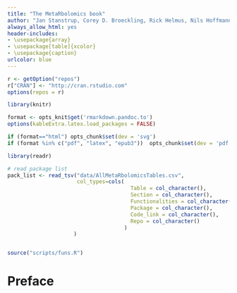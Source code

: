 ```yaml
---
title: "The MetaRbolomics book"
author: "Jan Stanstrup, Corey D. Broeckling, Rick Helmus, Nils Hoffmann, Ewy Mathé, Thomas Naake, Luca Nicolotti, Kristian Peters, Johannes Rainer, Reza M. Salek, Tobias Schulze, Emma L. Schymanski, Michael A. Stravs, Etienne A Thévenot, Hendrik Treutler, Ralf J. M. Weber, Egon Willighagen, Michael Witting, Steffen Neumann"
always_allow_html: yes
header-includes:
- \usepackage{array}
- \usepackage[table]{xcolor}
- \usepackage{caption}
urlcolor: blue
---
```





```r
r <- getOption("repos")
r["CRAN"] <- "http://cran.rstudio.com"
options(repos = r)

library(knitr)

format <- opts_knit$get('rmarkdown.pandoc.to')
options(kableExtra.latex.load_packages = FALSE)

if (format=="html") opts_chunk$set(dev = 'svg')
if (format %in% c("pdf", "latex", "epub3"))  opts_chunk$set(dev = 'pdf')
```

```r
library(readr)

# read package list
pack_list <- read_tsv("data/AllMetaRbolomicsTables.csv",
                      col_types=cols(
                                       Table = col_character(),
                                       Section = col_character(),
                                       Functionalities = col_character(),
                                       Package = col_character(),
                                       Code_link = col_character(),
                                       Repo = col_character()
                                     )
                     )


source("scripts/funs.R")
```



# Preface {-}



